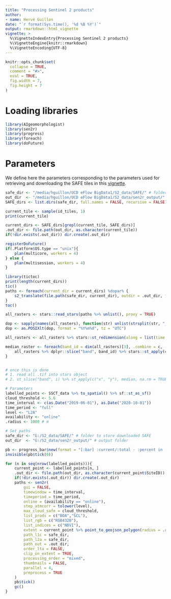 ```yaml
---
title: "Processing Sentinel 2 products"
author:
- name: Hervé Guillon
date: "`r format(Sys.time(), '%d %B %Y')`"
output: rmarkdown::html_vignette
vignette: >
  %\VignetteIndexEntry{Processing Sentinel 2 products}
  %\VignetteEngine{knitr::rmarkdown}
  %\VignetteEncoding{UTF-8}
---
```


```r
knitr::opts_chunk$set(
  collapse = TRUE,
  comment = "#>",
  eval = TRUE,
  fig.width = 7, 
  fig.height = 7
)
```

# Loading libraries

```r
library(AIgeomorphologist)
library(sen2r)
library(progress)
library(foreach)
library(doFuture)
```

# Parameters

We define here the parameters corresponding to the parameters used for retrieving and downloading the SAFE tiles in this [vignette](articles/retrieving_s2.html).

```r
safe_dir <- "/media/hguillon/UCD eFlow BigData1/S2_data/SAFE/" # folder to store downloaded SAFE
out_dir  <- "/media/hguillon/UCD eFlow BigData1/S2_data/sen2r_output/" # output folder
SAFE_dirs <- list.dirs(safe_dir, full.names = FALSE, recursive = FALSE)

current_tile <- sample(id_tiles, 1)
print(current_tile)

current_dirs <- SAFE_dirs[grepl(current_tile, SAFE_dirs)]
.out_dir <- file.path(out_dir, as.character(current_tile))
if(!dir.exists(.out_dir)) dir.create(.out_dir)

registerDoFuture()
if(.Platform$OS.type == "unix"){
	plan(multicore, workers = 4)
} else {
	plan(multisession, workers = 4)
}

library(tictoc)
print(length(current_dirs))
tic()
paths <- foreach(current_dir = current_dirs) %dopar% {
	s2_translate(file.path(safe_dir, current_dir), outdir = .out_dir, format="GTiff", subdirs = TRUE, prod_type = "BOA")
}
toc()

all_rasters <- stars::read_stars(paths %>% unlist(), proxy = TRUE)

dop <- sapply(names(all_rasters), function(str) unlist(strsplit(str, "_"))[[2]]) %>% unname()
dop <- as.POSIXlt(dop, format = "%Y%m%d", tz = "UTC")

all_rasters <- all_rasters %>% stars::st_redimension(along = list(time = dop))

median_raster <- foreach(band_id = dim(all_rasters)[3], .combine = c, .inorder = TRUE) %dopar% {
	all_rasters %>% dplyr::slice("band", band_id) %>% stars::st_apply(c("x", "y"), median, na.rm = TRUE)
}


# once this is done
# 1. read all .tif into stars object
# 2. st_slice("band", i) %>% st_apply(c("x", "y"), median, na.rm = TRUE)


```



```r
# Parameters
labelled_points <- SSCT_data %>% to_spatial() %>% sf::st_as_sf()
cloud_threshold <- 5.6
time_interval <- c(as.Date("2019-06-01"), as.Date("2020-10-01"))
time_period <- "full"
level <- "L2A"
availability <- "online"
.radius <- 1000 # m

# Set paths
safe_dir <- "G:/S2_data/SAFE/" # folder to store downloaded SAFE
out_dir  <- "G:/S2_data/sen2r_output/" # output folder

pb <- progress_bar$new(format = "[:bar] :current/:total - :percent in :elapsed/:eta \n", total = nrow(labelled_points), show_after = 0)
invisible(pb$tick(0))

for (n in seq(nrow(labelled_points))){
	current_point <- labelled_points[n, ]
	.out_dir <- file.path(out_dir, as.character(current_point$SiteID))
	if(!dir.exists(.out_dir)) dir.create(.out_dir)
	paths <- sen2r(
		gui = FALSE,
		timewindow = time_interval,
		timeperiod = time_period,
		online = (availability == "online"),
		step_atmcorr = tolower(level),
		max_cloud_safe = cloud_threshold,
		list_prods = c("BOA","SCL"),
		list_rgb = c("RGB432B"),
		list_indices = c("NDVI"),
		extent = current_point %>% point_to_geojson_polygon(radius = .radius),
		path_l1c = safe_dir,
		path_l2a = safe_dir,
		path_out = .out_dir,
		order_lta = FALSE,
		clip_on_extent = TRUE,
		processing_order = "mixed",
		thumbnails = FALSE,
		parallel = 4,
		preprocess = TRUE
	)
	pb$tick()
	gc()
}
```


